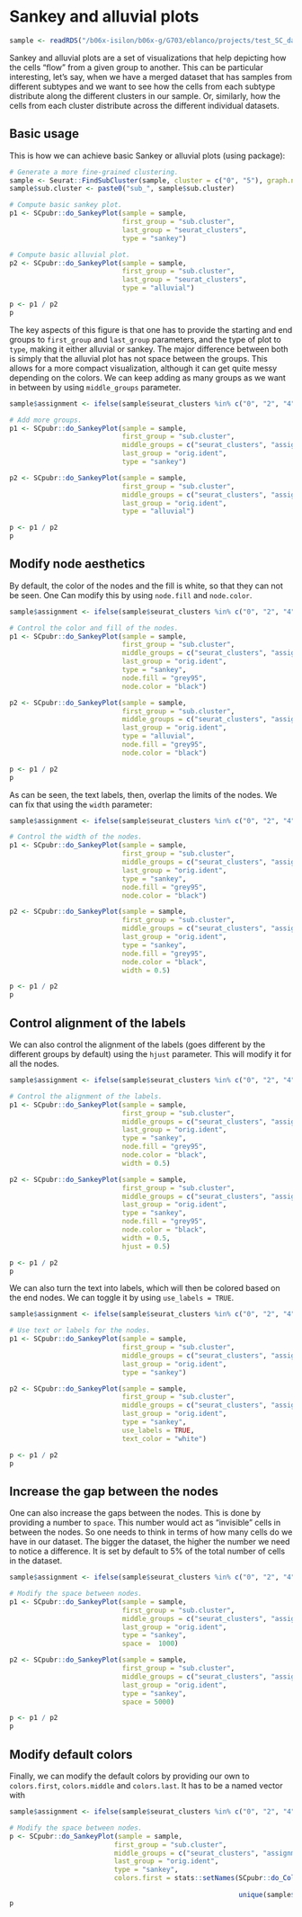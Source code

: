 # Sankey and alluvial plots

```r
sample <- readRDS("/b06x-isilon/b06x-g/G703/eblanco/projects/test_SC_datasets/sc_dataset.rds")
```

Sankey and alluvial plots are a set of visualizations that help depicting how the cells "flow" from a given group to another. This can be particular interesting, let's say, when we have a merged dataset that has samples from different subtypes and we want to see how the cells from each subtype distribute along the different clusters in our sample. Or, similarly, how the cells from each cluster distribute across the different individual datasets.

## Basic usage
This is how we can achieve basic Sankey or alluvial plots (using \link[ggsankey]{https://github.com/davidsjoberg/ggsankey} package):

```r
# Generate a more fine-grained clustering.
sample <- Seurat::FindSubCluster(sample, cluster = c("0", "5"), graph.name = "SCT_snn")
sample$sub.cluster <- paste0("sub_", sample$sub.cluster)

# Compute basic sankey plot.
p1 <- SCpubr::do_SankeyPlot(sample = sample,
                            first_group = "sub.cluster",
                            last_group = "seurat_clusters",
                            type = "sankey")

# Compute basic alluvial plot.
p2 <- SCpubr::do_SankeyPlot(sample = sample,
                            first_group = "sub.cluster",
                            last_group = "seurat_clusters",
                            type = "alluvial")

p <- p1 / p2
p
```
The key aspects of this figure is that one has to provide the starting and end groups to `first_group` and `last_group` parameters, and the type of plot to `type`, making it either alluvial or sankey. The major difference between both is simply that the alluvial plot has not space between the groups. This allows for a more compact visualization, although it can get quite messy depending on the colors. We can keep adding as many groups as we want in between by using `middle_groups` parameter.

```r
sample$assignment <- ifelse(sample$seurat_clusters %in% c("0", "2", "4"), "A", "B")

# Add more groups.
p1 <- SCpubr::do_SankeyPlot(sample = sample,
                            first_group = "sub.cluster",
                            middle_groups = c("seurat_clusters", "assignment"),
                            last_group = "orig.ident",
                            type = "sankey")

p2 <- SCpubr::do_SankeyPlot(sample = sample,
                            first_group = "sub.cluster",
                            middle_groups = c("seurat_clusters", "assignment"),
                            last_group = "orig.ident",
                            type = "alluvial")

p <- p1 / p2
p
```

## Modify node aesthetics
By default, the color of the nodes and the fill is white, so that they can not be seen. One Can modify this by using `node.fill` and `node.color`. 

```r
sample$assignment <- ifelse(sample$seurat_clusters %in% c("0", "2", "4"), "A", "B")

# Control the color and fill of the nodes.
p1 <- SCpubr::do_SankeyPlot(sample = sample,
                            first_group = "sub.cluster",
                            middle_groups = c("seurat_clusters", "assignment"),
                            last_group = "orig.ident",
                            type = "sankey",
                            node.fill = "grey95",
                            node.color = "black")

p2 <- SCpubr::do_SankeyPlot(sample = sample,
                            first_group = "sub.cluster",
                            middle_groups = c("seurat_clusters", "assignment"),
                            last_group = "orig.ident",
                            type = "alluvial",
                            node.fill = "grey95",
                            node.color = "black")

p <- p1 / p2
p
```
As can be seen, the text labels, then, overlap the limits of the nodes. We can fix that using the `width` parameter:

```r
sample$assignment <- ifelse(sample$seurat_clusters %in% c("0", "2", "4"), "A", "B")

# Control the width of the nodes.
p1 <- SCpubr::do_SankeyPlot(sample = sample,
                            first_group = "sub.cluster",
                            middle_groups = c("seurat_clusters", "assignment"),
                            last_group = "orig.ident",
                            type = "sankey",
                            node.fill = "grey95",
                            node.color = "black")

p2 <- SCpubr::do_SankeyPlot(sample = sample,
                            first_group = "sub.cluster",
                            middle_groups = c("seurat_clusters", "assignment"),
                            last_group = "orig.ident",
                            type = "sankey",
                            node.fill = "grey95",
                            node.color = "black",
                            width = 0.5)

p <- p1 / p2
p
```

## Control alignment of the labels
We can also control the alignment of the labels (goes different by the different groups by default) using the `hjust` parameter. This will modify it for all the nodes.

```r
sample$assignment <- ifelse(sample$seurat_clusters %in% c("0", "2", "4"), "A", "B")

# Control the alignment of the labels.
p1 <- SCpubr::do_SankeyPlot(sample = sample,
                            first_group = "sub.cluster",
                            middle_groups = c("seurat_clusters", "assignment"),
                            last_group = "orig.ident",
                            type = "sankey",
                            node.fill = "grey95",
                            node.color = "black",
                            width = 0.5)

p2 <- SCpubr::do_SankeyPlot(sample = sample,
                            first_group = "sub.cluster",
                            middle_groups = c("seurat_clusters", "assignment"),
                            last_group = "orig.ident",
                            type = "sankey",
                            node.fill = "grey95",
                            node.color = "black",
                            width = 0.5,
                            hjust = 0.5)

p <- p1 / p2
p
```

We can also turn the text into labels, which will then be colored based on the end nodes. We can toggle it by using `use_labels = TRUE`.

```r
sample$assignment <- ifelse(sample$seurat_clusters %in% c("0", "2", "4"), "A", "B")

# Use text or labels for the nodes.
p1 <- SCpubr::do_SankeyPlot(sample = sample,
                            first_group = "sub.cluster",
                            middle_groups = c("seurat_clusters", "assignment"),
                            last_group = "orig.ident",
                            type = "sankey")

p2 <- SCpubr::do_SankeyPlot(sample = sample,
                            first_group = "sub.cluster",
                            middle_groups = c("seurat_clusters", "assignment"),
                            last_group = "orig.ident",
                            type = "sankey",
                            use_labels = TRUE,
                            text_color = "white")

p <- p1 / p2
p
```

## Increase the gap between the nodes
One can also increase the gaps between the nodes. This is done by providing a number to `space`. This number would act as "invisible" cells in between the nodes. So one needs to think in terms of how many cells do we have in our dataset. The bigger the dataset, the higher the number we need to notice a difference. It is set by default to 5% of the total number of cells in the dataset.

```r
sample$assignment <- ifelse(sample$seurat_clusters %in% c("0", "2", "4"), "A", "B")

# Modify the space between nodes.
p1 <- SCpubr::do_SankeyPlot(sample = sample,
                            first_group = "sub.cluster",
                            middle_groups = c("seurat_clusters", "assignment"),
                            last_group = "orig.ident",
                            type = "sankey",
                            space =  1000)

p2 <- SCpubr::do_SankeyPlot(sample = sample,
                            first_group = "sub.cluster",
                            middle_groups = c("seurat_clusters", "assignment"),
                            last_group = "orig.ident",
                            type = "sankey",
                            space = 5000)

p <- p1 / p2
p
```

## Modify default colors
Finally, we can modify the default colors by providing our own to `colors.first`, `colors.middle` and `colors.last`. It has to be a named vector with 

```r
sample$assignment <- ifelse(sample$seurat_clusters %in% c("0", "2", "4"), "A", "B")

# Modify the space between nodes.
p <- SCpubr::do_SankeyPlot(sample = sample,
                          first_group = "sub.cluster",
                          middle_groups = c("seurat_clusters", "assignment"),
                          last_group = "orig.ident",
                          type = "sankey",
                          colors.first = stats::setNames(SCpubr::do_ColorPalette(colors.use = "steelblue", 
                                                                                 n = length(unique(sample$sub.cluster))),
                                                         unique(sample$sub.cluster)))
p
```


